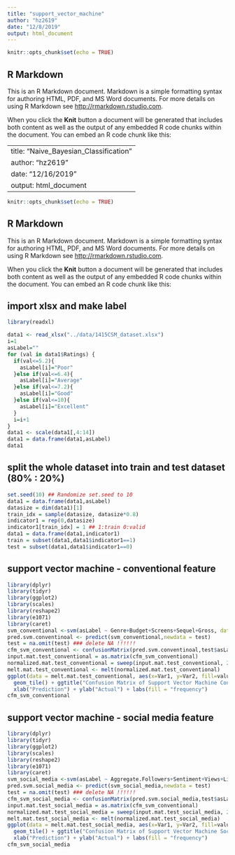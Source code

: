 ```yaml
---
title: "support_vector_machine"
author: "hz2619"
date: "12/8/2019"
output: html_document
---
```


```r
knitr::opts_chunk$set(echo = TRUE)
```

## R Markdown

This is an R Markdown document. Markdown is a simple formatting syntax for authoring HTML, PDF, and MS Word documents. For more details on using R Markdown see <http://rmarkdown.rstudio.com>.

When you click the **Knit** button a document will be generated that includes both content as well as the output of any embedded R code chunks within the document. You can embed an R code chunk like this:

---
title: "Naive_Bayesian_Classification"
author: "hz2619"
date: "12/16/2019"
output: html_document
---

```r
knitr::opts_chunk$set(echo = TRUE)
```

## R Markdown

This is an R Markdown document. Markdown is a simple formatting syntax for authoring HTML, PDF, and MS Word documents. For more details on using R Markdown see <http://rmarkdown.rstudio.com>.

When you click the **Knit** button a document will be generated that includes both content as well as the output of any embedded R code chunks within the document. You can embed an R code chunk like this:

## import xlsx and make label
```r
library(readxl)

data1 <- read_xlsx("../data/1415CSM_dataset.xlsx")
i=1
asLabel=""
for (val in data1$Ratings) {
  if(val<=5.2){
    asLabel[i]="Poor"
  }else if(val<=6.4){
    asLabel[i]="Average"
  }else if(val<=7.2){
    asLabel[i]="Good"
  }else if(val<=10){
    asLabel[i]="Excellent"
  }
  i=i+1
}
data1 <- scale(data1[,4:14])
data1 = data.frame(data1,asLabel)
data1 
```


## split the whole dataset into train and test dataset (80% : 20%)
```r
set.seed(10) ## Randomize set.seed to 10
data1 = data.frame(data1,asLabel)
datasize = dim(data1)[1]
train_idx = sample(datasize, datasize*0.8)
indicator1 = rep(0,datasize)
indicator1[train_idx] = 1 ## 1:train 0:valid
data1 = data.frame(data1,indicator1)
train = subset(data1,data1$indicator1==1)
test = subset(data1,data1$indicator1==0)
```
## support vector machine - conventional feature
```r
library(dplyr)
library(tidyr)
library(ggplot2)
library(scales)
library(reshape2)
library(e1071)
library(caret)
svm_conventional <-svm(asLabel ~ Genre+Budget+Screens+Sequel+Gross, data = train,kernel = "radial") ## hyperplane
pred.svm.conventinoal <- predict(svm_conventional,newdata = test)
test = na.omit(test) ### delete NA !!!!!!
cfm_svm_conventional <- confusionMatrix(pred.svm.conventinoal,test$asLabel)
input.mat.test_conventional = as.matrix(cfm_svm_conventional)
normalized.mat.test_conventional = sweep(input.mat.test_conventional, 2, colSums(input.mat.test_conventional), "/" )
melt.mat.test_conventional <- melt(normalized.mat.test_conventional)
ggplot(data = melt.mat.test_conventional, aes(x=Var1, y=Var2, fill=value)) + 
  geom_tile() + ggtitle("Confusion Matrix of Support Vector Machine Conventional Feature") +
  xlab("Prediction") + ylab("Actual") + labs(fill = "frequency")
cfm_svm_conventional
```
## support vector machine - social media feature
```r
library(dplyr)
library(tidyr)
library(ggplot2)
library(scales)
library(reshape2)
library(e1071)
library(caret)
svm_social_media <-svm(asLabel ~ Aggregate.Followers+Sentiment+Views+Likes+Dislikes+Comments, data = train,kernel = "polynomial",gemma = 1, coef0 = 7, degree = 3) ### hyperplane
pred.svm.social_media <- predict(svm_social_media,newdata = test)
test = na.omit(test) ### delete NA !!!!!!
cfm_svm_social_media <- confusionMatrix(pred.svm.social_media,test$asLabel)
input.mat.test_social_media = as.matrix(cfm_svm_conventional)
normalized.mat.test_social_media = sweep(input.mat.test_social_media, 2, colSums(input.mat.test_social_media), "/" )
melt.mat.test_social_media <- melt(normalized.mat.test_social_media)
ggplot(data = melt.mat.test_social_media, aes(x=Var1, y=Var2, fill=value)) + 
  geom_tile() + ggtitle("Confusion Matrix of Support Vector Machine Social Media Feature") +
  xlab("Prediction") + ylab("Actual") + labs(fill = "frequency")
cfm_svm_social_media
```
